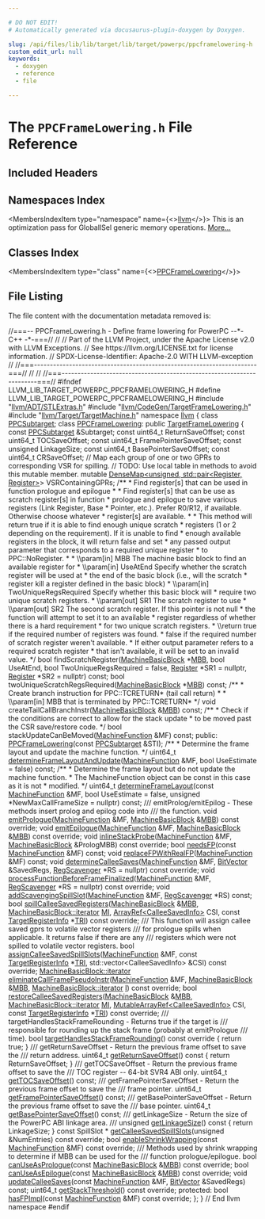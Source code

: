 ```yaml
---

# DO NOT EDIT!
# Automatically generated via docusaurus-plugin-doxygen by Doxygen.

slug: /api/files/lib/lib/target/lib/target/powerpc/ppcframelowering-h
custom_edit_url: null
keywords:
  - doxygen
  - reference
  - file

---
```





# The `PPCFrameLowering.h` File Reference

<DoxygenPage pluginConfig={pluginConfig}>



## Included Headers

<IncludesList>
<IncludesListItem
  filePath="llvm/ADT/STLExtras.h"
  permalink="/docs/api/files/include/include/llvm/include/llvm/adt/stlextras-h"
  isLocal="true" />
<IncludesListItem
  filePath="llvm/CodeGen/TargetFrameLowering.h"
  permalink="/docs/api/files/include/include/llvm/include/llvm/codegen/targetframelowering-h"
  isLocal="true" />
<IncludesListItem
  filePath="llvm/Target/TargetMachine.h"
  permalink="/docs/api/files/include/include/llvm/include/llvm/target/targetmachine-h"
  isLocal="true" />
</IncludesList>

## Namespaces Index

<MembersIndex>

<MembersIndexItem
  type="namespace"
  name={<><a href="/docs/api/namespaces/llvm">llvm</a></>}>
This is an optimization pass for GlobalISel generic memory operations. <a href="/docs/api/namespaces/llvm/#details">More...</a>
</MembersIndexItem>

</MembersIndex>

## Classes Index

<MembersIndex>

<MembersIndexItem
  type="class"
  name={<><a href="/docs/api/classes/llvm/ppcframelowering">PPCFrameLowering</a></>}>
</MembersIndexItem>

</MembersIndex>


## File Listing

The file content with the documentation metadata removed is:

<ProgramListing>

<Link id="l00001" /><CodeLine lineNumber="1"><Highlight kind="comment">//===-- PPCFrameLowering.h - Define frame lowering for PowerPC --&#42;- C++ -&#42;-===//</Highlight><Highlight kind="normal"></Highlight></CodeLine>
<Link id="l00002" /><CodeLine lineNumber="2"><Highlight kind="normal"></Highlight><Highlight kind="comment">//</Highlight><Highlight kind="normal"></Highlight></CodeLine>
<Link id="l00003" /><CodeLine lineNumber="3"><Highlight kind="normal"></Highlight><Highlight kind="comment">// Part of the LLVM Project, under the Apache License v2.0 with LLVM Exceptions.</Highlight><Highlight kind="normal"></Highlight></CodeLine>
<Link id="l00004" /><CodeLine lineNumber="4"><Highlight kind="normal"></Highlight><Highlight kind="comment">// See https://llvm.org/LICENSE.txt for license information.</Highlight><Highlight kind="normal"></Highlight></CodeLine>
<Link id="l00005" /><CodeLine lineNumber="5"><Highlight kind="normal"></Highlight><Highlight kind="comment">// SPDX-License-Identifier: Apache-2.0 WITH LLVM-exception</Highlight><Highlight kind="normal"></Highlight></CodeLine>
<Link id="l00006" /><CodeLine lineNumber="6"><Highlight kind="normal"></Highlight><Highlight kind="comment">//</Highlight><Highlight kind="normal"></Highlight></CodeLine>
<Link id="l00007" /><CodeLine lineNumber="7"><Highlight kind="normal"></Highlight><Highlight kind="comment">//===----------------------------------------------------------------------===//</Highlight><Highlight kind="normal"></Highlight></CodeLine>
<Link id="l00008" /><CodeLine lineNumber="8"><Highlight kind="normal"></Highlight><Highlight kind="comment">//</Highlight><Highlight kind="normal"></Highlight></CodeLine>
<Link id="l00009" /><CodeLine lineNumber="9"><Highlight kind="normal"></Highlight><Highlight kind="comment">//</Highlight><Highlight kind="normal"></Highlight></CodeLine>
<Link id="l00010" /><CodeLine lineNumber="10"><Highlight kind="normal"></Highlight><Highlight kind="comment">//===----------------------------------------------------------------------===//</Highlight><Highlight kind="normal"></Highlight></CodeLine>
<Link id="l00011" /><CodeLine lineNumber="11"><Highlight kind="normal"></Highlight></CodeLine>
<Link id="l00012" /><CodeLine lineNumber="12"><Highlight kind="normal"></Highlight><Highlight kind="preprocessor">#ifndef LLVM&#95;LIB&#95;TARGET&#95;POWERPC&#95;PPCFRAMELOWERING&#95;H</Highlight><Highlight kind="normal"></Highlight></CodeLine>
<Link id="l00013" /><CodeLine lineNumber="13"><Highlight kind="normal"></Highlight><Highlight kind="preprocessor">#define LLVM&#95;LIB&#95;TARGET&#95;POWERPC&#95;PPCFRAMELOWERING&#95;H</Highlight><Highlight kind="normal"></Highlight></CodeLine>
<Link id="l00014" /><CodeLine lineNumber="14"><Highlight kind="normal"></Highlight></CodeLine>
<Link id="l00015" /><CodeLine lineNumber="15"><Highlight kind="normal"></Highlight><Highlight kind="preprocessor">#include &quot;<a href="/docs/api/files/include/include/llvm/include/llvm/adt/stlextras-h">llvm/ADT/STLExtras.h</a>&quot;</Highlight><Highlight kind="normal"></Highlight></CodeLine>
<Link id="l00016" /><CodeLine lineNumber="16"><Highlight kind="normal"></Highlight><Highlight kind="preprocessor">#include &quot;<a href="/docs/api/files/include/include/llvm/include/llvm/codegen/targetframelowering-h">llvm/CodeGen/TargetFrameLowering.h</a>&quot;</Highlight><Highlight kind="normal"></Highlight></CodeLine>
<Link id="l00017" /><CodeLine lineNumber="17"><Highlight kind="normal"></Highlight><Highlight kind="preprocessor">#include &quot;<a href="/docs/api/files/include/include/llvm/include/llvm/target/targetmachine-h">llvm/Target/TargetMachine.h</a>&quot;</Highlight><Highlight kind="normal"></Highlight></CodeLine>
<Link id="l00018" /><CodeLine lineNumber="18"><Highlight kind="normal"></Highlight></CodeLine>
<Link id="l00019" /><CodeLine lineNumber="19"><Highlight kind="normal"></Highlight><Highlight kind="keyword">namespace </Highlight><Highlight kind="normal"><a href="/docs/api/namespaces/llvm">llvm</a> &#123;</Highlight></CodeLine>
<Link id="l00020" /><CodeLine lineNumber="20"><Highlight kind="normal"></Highlight><Highlight kind="keyword">class </Highlight><Highlight kind="normal"><a href="/docs/api/classes/llvm/ppcsubtarget">PPCSubtarget</a>;</Highlight></CodeLine>
<Link id="l00021" /><CodeLine lineNumber="21"><Highlight kind="normal"></Highlight></CodeLine>
<Link id="l00022" /><CodeLine lineNumber="22" lineLink="/docs/api/classes/llvm/ppcframelowering"><Highlight kind="normal"></Highlight><Highlight kind="keyword">class </Highlight><Highlight kind="normal"><a href="/docs/api/classes/llvm/ppcframelowering/#acc927cacd0c354e0916debf44258dd5e">PPCFrameLowering</a>: </Highlight><Highlight kind="keyword">public</Highlight><Highlight kind="normal"> <a href="/docs/api/classes/llvm/targetframelowering/#a6a6d31b2f1e5754f5824c5dec555eeac">TargetFrameLowering</a> &#123;</Highlight></CodeLine>
<Link id="l00023" /><CodeLine lineNumber="23"><Highlight kind="normal">  </Highlight><Highlight kind="keyword">const</Highlight><Highlight kind="normal"> <a href="/docs/api/classes/llvm/ppcsubtarget">PPCSubtarget</a> &amp;Subtarget;</Highlight></CodeLine>
<Link id="l00024" /><CodeLine lineNumber="24"><Highlight kind="normal">  </Highlight><Highlight kind="keyword">const</Highlight><Highlight kind="normal"> uint64&#95;t ReturnSaveOffset;</Highlight></CodeLine>
<Link id="l00025" /><CodeLine lineNumber="25"><Highlight kind="normal">  </Highlight><Highlight kind="keyword">const</Highlight><Highlight kind="normal"> uint64&#95;t TOCSaveOffset;</Highlight></CodeLine>
<Link id="l00026" /><CodeLine lineNumber="26"><Highlight kind="normal">  </Highlight><Highlight kind="keyword">const</Highlight><Highlight kind="normal"> uint64&#95;t FramePointerSaveOffset;</Highlight></CodeLine>
<Link id="l00027" /><CodeLine lineNumber="27"><Highlight kind="normal">  </Highlight><Highlight kind="keyword">const</Highlight><Highlight kind="normal"> </Highlight><Highlight kind="keywordtype">unsigned</Highlight><Highlight kind="normal"> LinkageSize;</Highlight></CodeLine>
<Link id="l00028" /><CodeLine lineNumber="28"><Highlight kind="normal">  </Highlight><Highlight kind="keyword">const</Highlight><Highlight kind="normal"> uint64&#95;t BasePointerSaveOffset;</Highlight></CodeLine>
<Link id="l00029" /><CodeLine lineNumber="29"><Highlight kind="normal">  </Highlight><Highlight kind="keyword">const</Highlight><Highlight kind="normal"> uint64&#95;t CRSaveOffset;</Highlight></CodeLine>
<Link id="l00030" /><CodeLine lineNumber="30"><Highlight kind="normal"></Highlight></CodeLine>
<Link id="l00031" /><CodeLine lineNumber="31"><Highlight kind="normal">  </Highlight><Highlight kind="comment">// Map each group of one or two GPRs to corresponding VSR for spilling.</Highlight><Highlight kind="normal"></Highlight></CodeLine>
<Link id="l00032" /><CodeLine lineNumber="32"><Highlight kind="normal">  </Highlight><Highlight kind="comment">// TODO: Use local table in methods to avoid this mutable member.</Highlight><Highlight kind="normal"></Highlight></CodeLine>
<Link id="l00033" /><CodeLine lineNumber="33"><Highlight kind="normal">  </Highlight><Highlight kind="keyword">mutable</Highlight><Highlight kind="normal"> <a href="/docs/api/classes/llvm/densemap">DenseMap&lt;unsigned, std::pair&lt;Register, Register&gt;</a>&gt; VSRContainingGPRs;</Highlight></CodeLine>
<Link id="l00034" /><CodeLine lineNumber="34"><Highlight kind="normal"></Highlight><Highlight kind="comment"></Highlight></CodeLine>
<Link id="l00035" /><CodeLine lineNumber="35"><Highlight kind="comment">  /&#42;&#42;</Highlight></CodeLine>
<Link id="l00036" /><CodeLine lineNumber="36"><Highlight kind="comment">   &#42; Find register&#91;s&#93; that can be used in function prologue and epilogue</Highlight></CodeLine>
<Link id="l00037" /><CodeLine lineNumber="37"><Highlight kind="comment">   &#42;</Highlight></CodeLine>
<Link id="l00038" /><CodeLine lineNumber="38"><Highlight kind="comment">   &#42; Find register&#91;s&#93; that can be use as scratch register&#91;s&#93; in function</Highlight></CodeLine>
<Link id="l00039" /><CodeLine lineNumber="39"><Highlight kind="comment">   &#42; prologue and epilogue to save various registers (Link Register, Base</Highlight></CodeLine>
<Link id="l00040" /><CodeLine lineNumber="40"><Highlight kind="comment">   &#42; Pointer, etc.). Prefer R0/R12, if available. Otherwise choose whatever</Highlight></CodeLine>
<Link id="l00041" /><CodeLine lineNumber="41"><Highlight kind="comment">   &#42; register&#91;s&#93; are available.</Highlight></CodeLine>
<Link id="l00042" /><CodeLine lineNumber="42"><Highlight kind="comment">   &#42;</Highlight></CodeLine>
<Link id="l00043" /><CodeLine lineNumber="43"><Highlight kind="comment">   &#42; This method will return true if it is able to find enough unique scratch</Highlight></CodeLine>
<Link id="l00044" /><CodeLine lineNumber="44"><Highlight kind="comment">   &#42; registers (1 or 2 depending on the requirement). If it is unable to find</Highlight></CodeLine>
<Link id="l00045" /><CodeLine lineNumber="45"><Highlight kind="comment">   &#42; enough available registers in the block, it will return false and set</Highlight></CodeLine>
<Link id="l00046" /><CodeLine lineNumber="46"><Highlight kind="comment">   &#42; any passed output parameter that corresponds to a required unique register</Highlight></CodeLine>
<Link id="l00047" /><CodeLine lineNumber="47"><Highlight kind="comment">   &#42; to PPC::NoRegister.</Highlight></CodeLine>
<Link id="l00048" /><CodeLine lineNumber="48"><Highlight kind="comment">   &#42;</Highlight></CodeLine>
<Link id="l00049" /><CodeLine lineNumber="49"><Highlight kind="comment">   &#42; \\param&#91;in&#93; MBB The machine basic block to find an available register for</Highlight></CodeLine>
<Link id="l00050" /><CodeLine lineNumber="50"><Highlight kind="comment">   &#42; \\param&#91;in&#93; UseAtEnd Specify whether the scratch register will be used at</Highlight></CodeLine>
<Link id="l00051" /><CodeLine lineNumber="51"><Highlight kind="comment">   &#42;                     the end of the basic block (i.e., will the scratch</Highlight></CodeLine>
<Link id="l00052" /><CodeLine lineNumber="52"><Highlight kind="comment">   &#42;                     register kill a register defined in the basic block)</Highlight></CodeLine>
<Link id="l00053" /><CodeLine lineNumber="53"><Highlight kind="comment">   &#42; \\param&#91;in&#93; TwoUniqueRegsRequired Specify whether this basic block will</Highlight></CodeLine>
<Link id="l00054" /><CodeLine lineNumber="54"><Highlight kind="comment">   &#42;                                  require two unique scratch registers.</Highlight></CodeLine>
<Link id="l00055" /><CodeLine lineNumber="55"><Highlight kind="comment">   &#42; \\param&#91;out&#93; SR1 The scratch register to use</Highlight></CodeLine>
<Link id="l00056" /><CodeLine lineNumber="56"><Highlight kind="comment">   &#42; \\param&#91;out&#93; SR2 The second scratch register. If this pointer is not null</Highlight></CodeLine>
<Link id="l00057" /><CodeLine lineNumber="57"><Highlight kind="comment">   &#42;                 the function will attempt to set it to an available</Highlight></CodeLine>
<Link id="l00058" /><CodeLine lineNumber="58"><Highlight kind="comment">   &#42;                 register regardless of whether there is a hard requirement</Highlight></CodeLine>
<Link id="l00059" /><CodeLine lineNumber="59"><Highlight kind="comment">   &#42;                 for two unique scratch registers.</Highlight></CodeLine>
<Link id="l00060" /><CodeLine lineNumber="60"><Highlight kind="comment">   &#42; \\return true if the required number of registers was found.</Highlight></CodeLine>
<Link id="l00061" /><CodeLine lineNumber="61"><Highlight kind="comment">   &#42;         false if the required number of scratch register weren&#39;t available.</Highlight></CodeLine>
<Link id="l00062" /><CodeLine lineNumber="62"><Highlight kind="comment">   &#42;         If either output parameter refers to a required scratch register</Highlight></CodeLine>
<Link id="l00063" /><CodeLine lineNumber="63"><Highlight kind="comment">   &#42;         that isn&#39;t available, it will be set to an invalid value.</Highlight></CodeLine>
<Link id="l00064" /><CodeLine lineNumber="64"><Highlight kind="comment">   &#42;/</Highlight><Highlight kind="normal"></Highlight></CodeLine>
<Link id="l00065" /><CodeLine lineNumber="65"><Highlight kind="normal">  </Highlight><Highlight kind="keywordtype">bool</Highlight><Highlight kind="normal"> findScratchRegister(<a href="/docs/api/classes/llvm/machinebasicblock">MachineBasicBlock</a> &#42;<a href="/docs/api/files/lib/lib/target/lib/target/arm/armslshardening-cpp/#a5958512eae2979bd2eb383977996a600">MBB</a>,</Highlight></CodeLine>
<Link id="l00066" /><CodeLine lineNumber="66"><Highlight kind="normal">                           </Highlight><Highlight kind="keywordtype">bool</Highlight><Highlight kind="normal"> UseAtEnd,</Highlight></CodeLine>
<Link id="l00067" /><CodeLine lineNumber="67"><Highlight kind="normal">                           </Highlight><Highlight kind="keywordtype">bool</Highlight><Highlight kind="normal"> TwoUniqueRegsRequired = </Highlight><Highlight kind="keyword">false</Highlight><Highlight kind="normal">,</Highlight></CodeLine>
<Link id="l00068" /><CodeLine lineNumber="68"><Highlight kind="normal">                           <a href="/docs/api/classes/llvm/register">Register</a> &#42;SR1 = </Highlight><Highlight kind="keyword">nullptr</Highlight><Highlight kind="normal">,</Highlight></CodeLine>
<Link id="l00069" /><CodeLine lineNumber="69"><Highlight kind="normal">                           <a href="/docs/api/classes/llvm/register">Register</a> &#42;SR2 = </Highlight><Highlight kind="keyword">nullptr</Highlight><Highlight kind="normal">) </Highlight><Highlight kind="keyword">const</Highlight><Highlight kind="normal">;</Highlight></CodeLine>
<Link id="l00070" /><CodeLine lineNumber="70"><Highlight kind="normal">  </Highlight><Highlight kind="keywordtype">bool</Highlight><Highlight kind="normal"> twoUniqueScratchRegsRequired(<a href="/docs/api/classes/llvm/machinebasicblock">MachineBasicBlock</a> &#42;<a href="/docs/api/files/lib/lib/target/lib/target/arm/armslshardening-cpp/#a5958512eae2979bd2eb383977996a600">MBB</a>) </Highlight><Highlight kind="keyword">const</Highlight><Highlight kind="normal">;</Highlight></CodeLine>
<Link id="l00071" /><CodeLine lineNumber="71"><Highlight kind="normal"></Highlight><Highlight kind="comment"></Highlight></CodeLine>
<Link id="l00072" /><CodeLine lineNumber="72"><Highlight kind="comment">  /&#42;&#42;</Highlight></CodeLine>
<Link id="l00073" /><CodeLine lineNumber="73"><Highlight kind="comment">   &#42; Create branch instruction for PPC::TCRETURN&#42; (tail call return)</Highlight></CodeLine>
<Link id="l00074" /><CodeLine lineNumber="74"><Highlight kind="comment">   &#42;</Highlight></CodeLine>
<Link id="l00075" /><CodeLine lineNumber="75"><Highlight kind="comment">   &#42; \\param&#91;in&#93; MBB that is terminated by PPC::TCRETURN&#42;</Highlight></CodeLine>
<Link id="l00076" /><CodeLine lineNumber="76"><Highlight kind="comment">   &#42;/</Highlight><Highlight kind="normal"></Highlight></CodeLine>
<Link id="l00077" /><CodeLine lineNumber="77"><Highlight kind="normal">  </Highlight><Highlight kind="keywordtype">void</Highlight><Highlight kind="normal"> createTailCallBranchInstr(<a href="/docs/api/classes/llvm/machinebasicblock">MachineBasicBlock</a> &amp;<a href="/docs/api/files/lib/lib/target/lib/target/arm/armslshardening-cpp/#a5958512eae2979bd2eb383977996a600">MBB</a>) </Highlight><Highlight kind="keyword">const</Highlight><Highlight kind="normal">;</Highlight></CodeLine>
<Link id="l00078" /><CodeLine lineNumber="78"><Highlight kind="normal"></Highlight><Highlight kind="comment"></Highlight></CodeLine>
<Link id="l00079" /><CodeLine lineNumber="79"><Highlight kind="comment">  /&#42;&#42;</Highlight></CodeLine>
<Link id="l00080" /><CodeLine lineNumber="80"><Highlight kind="comment">    &#42; Check if the conditions are correct to allow for the stack update</Highlight></CodeLine>
<Link id="l00081" /><CodeLine lineNumber="81"><Highlight kind="comment">    &#42; to be moved past the CSR save/restore code.</Highlight></CodeLine>
<Link id="l00082" /><CodeLine lineNumber="82"><Highlight kind="comment">    &#42;/</Highlight><Highlight kind="normal"></Highlight></CodeLine>
<Link id="l00083" /><CodeLine lineNumber="83"><Highlight kind="normal">  </Highlight><Highlight kind="keywordtype">bool</Highlight><Highlight kind="normal"> stackUpdateCanBeMoved(<a href="/docs/api/classes/llvm/machinefunction">MachineFunction</a> &amp;MF) </Highlight><Highlight kind="keyword">const</Highlight><Highlight kind="normal">;</Highlight></CodeLine>
<Link id="l00084" /><CodeLine lineNumber="84"><Highlight kind="normal"></Highlight></CodeLine>
<Link id="l00085" /><CodeLine lineNumber="85"><Highlight kind="normal"></Highlight><Highlight kind="keyword">public</Highlight><Highlight kind="normal">:</Highlight></CodeLine>
<Link id="l00086" /><CodeLine lineNumber="86"><Highlight kind="normal">  <a href="/docs/api/classes/llvm/ppcframelowering/#acc927cacd0c354e0916debf44258dd5e">PPCFrameLowering</a>(</Highlight><Highlight kind="keyword">const</Highlight><Highlight kind="normal"> <a href="/docs/api/classes/llvm/ppcsubtarget">PPCSubtarget</a> &amp;STI);</Highlight></CodeLine>
<Link id="l00087" /><CodeLine lineNumber="87"><Highlight kind="normal"></Highlight><Highlight kind="comment"></Highlight></CodeLine>
<Link id="l00088" /><CodeLine lineNumber="88"><Highlight kind="comment">  /&#42;&#42;</Highlight></CodeLine>
<Link id="l00089" /><CodeLine lineNumber="89"><Highlight kind="comment">   &#42; Determine the frame layout and update the machine function.</Highlight></CodeLine>
<Link id="l00090" /><CodeLine lineNumber="90"><Highlight kind="comment">   &#42;/</Highlight><Highlight kind="normal"></Highlight></CodeLine>
<Link id="l00091" /><CodeLine lineNumber="91"><Highlight kind="normal">  uint64&#95;t <a href="/docs/api/classes/llvm/ppcframelowering/#ad5bca3a5e9c1e69593d1f15b4cb1c44c">determineFrameLayoutAndUpdate</a>(<a href="/docs/api/classes/llvm/machinefunction">MachineFunction</a> &amp;MF,</Highlight></CodeLine>
<Link id="l00092" /><CodeLine lineNumber="92"><Highlight kind="normal">                                         </Highlight><Highlight kind="keywordtype">bool</Highlight><Highlight kind="normal"> UseEstimate = </Highlight><Highlight kind="keyword">false</Highlight><Highlight kind="normal">) </Highlight><Highlight kind="keyword">const</Highlight><Highlight kind="normal">;</Highlight></CodeLine>
<Link id="l00093" /><CodeLine lineNumber="93"><Highlight kind="normal"></Highlight><Highlight kind="comment"></Highlight></CodeLine>
<Link id="l00094" /><CodeLine lineNumber="94"><Highlight kind="comment">  /&#42;&#42;</Highlight></CodeLine>
<Link id="l00095" /><CodeLine lineNumber="95"><Highlight kind="comment">   &#42; Determine the frame layout but do not update the machine function.</Highlight></CodeLine>
<Link id="l00096" /><CodeLine lineNumber="96"><Highlight kind="comment">   &#42; The MachineFunction object can be const in this case as it is not</Highlight></CodeLine>
<Link id="l00097" /><CodeLine lineNumber="97"><Highlight kind="comment">   &#42; modified.</Highlight></CodeLine>
<Link id="l00098" /><CodeLine lineNumber="98"><Highlight kind="comment">   &#42;/</Highlight><Highlight kind="normal"></Highlight></CodeLine>
<Link id="l00099" /><CodeLine lineNumber="99"><Highlight kind="normal">  uint64&#95;t <a href="/docs/api/classes/llvm/ppcframelowering/#ac2efa5f4dacdde70f912da43c1f8ffcf">determineFrameLayout</a>(</Highlight><Highlight kind="keyword">const</Highlight><Highlight kind="normal"> <a href="/docs/api/classes/llvm/machinefunction">MachineFunction</a> &amp;MF,</Highlight></CodeLine>
<Link id="l00100" /><CodeLine lineNumber="100"><Highlight kind="normal">                                </Highlight><Highlight kind="keywordtype">bool</Highlight><Highlight kind="normal"> UseEstimate = </Highlight><Highlight kind="keyword">false</Highlight><Highlight kind="normal">,</Highlight></CodeLine>
<Link id="l00101" /><CodeLine lineNumber="101"><Highlight kind="normal">                                </Highlight><Highlight kind="keywordtype">unsigned</Highlight><Highlight kind="normal"> &#42;NewMaxCallFrameSize = </Highlight><Highlight kind="keyword">nullptr</Highlight><Highlight kind="normal">) </Highlight><Highlight kind="keyword">const</Highlight><Highlight kind="normal">;</Highlight></CodeLine>
<Link id="l00102" /><CodeLine lineNumber="102"><Highlight kind="normal"></Highlight><Highlight kind="comment"></Highlight></CodeLine>
<Link id="l00103" /><CodeLine lineNumber="103"><Highlight kind="comment">  /// emitProlog/emitEpilog - These methods insert prolog and epilog code into</Highlight></CodeLine>
<Link id="l00104" /><CodeLine lineNumber="104"><Highlight kind="comment">  /// the function.</Highlight><Highlight kind="normal"></Highlight></CodeLine>
<Link id="l00105" /><CodeLine lineNumber="105"><Highlight kind="normal">  </Highlight><Highlight kind="keywordtype">void</Highlight><Highlight kind="normal"> <a href="/docs/api/classes/llvm/ppcframelowering/#aa670bf850cd6767f78408604873036f7">emitPrologue</a>(<a href="/docs/api/classes/llvm/machinefunction">MachineFunction</a> &amp;MF, <a href="/docs/api/classes/llvm/machinebasicblock">MachineBasicBlock</a> &amp;<a href="/docs/api/files/lib/lib/target/lib/target/arm/armslshardening-cpp/#a5958512eae2979bd2eb383977996a600">MBB</a>) </Highlight><Highlight kind="keyword">const override</Highlight><Highlight kind="normal">;</Highlight></CodeLine>
<Link id="l00106" /><CodeLine lineNumber="106"><Highlight kind="normal">  </Highlight><Highlight kind="keywordtype">void</Highlight><Highlight kind="normal"> <a href="/docs/api/classes/llvm/ppcframelowering/#a14e6ca2286bfbfa6952e74370a9c563b">emitEpilogue</a>(<a href="/docs/api/classes/llvm/machinefunction">MachineFunction</a> &amp;MF, <a href="/docs/api/classes/llvm/machinebasicblock">MachineBasicBlock</a> &amp;<a href="/docs/api/files/lib/lib/target/lib/target/arm/armslshardening-cpp/#a5958512eae2979bd2eb383977996a600">MBB</a>) </Highlight><Highlight kind="keyword">const override</Highlight><Highlight kind="normal">;</Highlight></CodeLine>
<Link id="l00107" /><CodeLine lineNumber="107"><Highlight kind="normal">  </Highlight><Highlight kind="keywordtype">void</Highlight><Highlight kind="normal"> <a href="/docs/api/classes/llvm/ppcframelowering/#af0a5a3bd252aaac7b161ad8c01cf0951">inlineStackProbe</a>(<a href="/docs/api/classes/llvm/machinefunction">MachineFunction</a> &amp;MF,</Highlight></CodeLine>
<Link id="l00108" /><CodeLine lineNumber="108"><Highlight kind="normal">                        <a href="/docs/api/classes/llvm/machinebasicblock">MachineBasicBlock</a> &amp;PrologMBB) </Highlight><Highlight kind="keyword">const override</Highlight><Highlight kind="normal">;</Highlight></CodeLine>
<Link id="l00109" /><CodeLine lineNumber="109"><Highlight kind="normal"></Highlight></CodeLine>
<Link id="l00110" /><CodeLine lineNumber="110"><Highlight kind="normal">  </Highlight><Highlight kind="keywordtype">bool</Highlight><Highlight kind="normal"> <a href="/docs/api/classes/llvm/ppcframelowering/#a11b74a0fb5ceb4340d1d7a6f809e0a28">needsFP</a>(</Highlight><Highlight kind="keyword">const</Highlight><Highlight kind="normal"> <a href="/docs/api/classes/llvm/machinefunction">MachineFunction</a> &amp;MF) </Highlight><Highlight kind="keyword">const</Highlight><Highlight kind="normal">;</Highlight></CodeLine>
<Link id="l00111" /><CodeLine lineNumber="111"><Highlight kind="normal">  </Highlight><Highlight kind="keywordtype">void</Highlight><Highlight kind="normal"> <a href="/docs/api/classes/llvm/ppcframelowering/#abcb33f3f153c050bf1a63bcd8223e836">replaceFPWithRealFP</a>(<a href="/docs/api/classes/llvm/machinefunction">MachineFunction</a> &amp;MF) </Highlight><Highlight kind="keyword">const</Highlight><Highlight kind="normal">;</Highlight></CodeLine>
<Link id="l00112" /><CodeLine lineNumber="112"><Highlight kind="normal"></Highlight></CodeLine>
<Link id="l00113" /><CodeLine lineNumber="113"><Highlight kind="normal">  </Highlight><Highlight kind="keywordtype">void</Highlight><Highlight kind="normal"> <a href="/docs/api/classes/llvm/ppcframelowering/#a88484d585ecc86920ebee6396946eae2">determineCalleeSaves</a>(<a href="/docs/api/classes/llvm/machinefunction">MachineFunction</a> &amp;MF, <a href="/docs/api/classes/llvm/bitvector">BitVector</a> &amp;SavedRegs,</Highlight></CodeLine>
<Link id="l00114" /><CodeLine lineNumber="114"><Highlight kind="normal">                            <a href="/docs/api/classes/llvm/regscavenger">RegScavenger</a> &#42;RS = </Highlight><Highlight kind="keyword">nullptr</Highlight><Highlight kind="normal">) </Highlight><Highlight kind="keyword">const override</Highlight><Highlight kind="normal">;</Highlight></CodeLine>
<Link id="l00115" /><CodeLine lineNumber="115"><Highlight kind="normal">  </Highlight><Highlight kind="keywordtype">void</Highlight><Highlight kind="normal"> <a href="/docs/api/classes/llvm/ppcframelowering/#a3f176ff8abd35fbe2f043c22d088302e">processFunctionBeforeFrameFinalized</a>(<a href="/docs/api/classes/llvm/machinefunction">MachineFunction</a> &amp;MF,</Highlight></CodeLine>
<Link id="l00116" /><CodeLine lineNumber="116"><Highlight kind="normal">                                     <a href="/docs/api/classes/llvm/regscavenger">RegScavenger</a> &#42;RS = </Highlight><Highlight kind="keyword">nullptr</Highlight><Highlight kind="normal">) </Highlight><Highlight kind="keyword">const override</Highlight><Highlight kind="normal">;</Highlight></CodeLine>
<Link id="l00117" /><CodeLine lineNumber="117"><Highlight kind="normal">  </Highlight><Highlight kind="keywordtype">void</Highlight><Highlight kind="normal"> <a href="/docs/api/classes/llvm/ppcframelowering/#ac65455efc149d81b4d1418acae7596b3">addScavengingSpillSlot</a>(<a href="/docs/api/classes/llvm/machinefunction">MachineFunction</a> &amp;MF, <a href="/docs/api/classes/llvm/regscavenger">RegScavenger</a> &#42;RS) </Highlight><Highlight kind="keyword">const</Highlight><Highlight kind="normal">;</Highlight></CodeLine>
<Link id="l00118" /><CodeLine lineNumber="118"><Highlight kind="normal"></Highlight></CodeLine>
<Link id="l00119" /><CodeLine lineNumber="119"><Highlight kind="normal">  </Highlight><Highlight kind="keywordtype">bool</Highlight><Highlight kind="normal"> <a href="/docs/api/classes/llvm/ppcframelowering/#a42ba26b731da85ec85d9f4ebb7d27e02">spillCalleeSavedRegisters</a>(<a href="/docs/api/classes/llvm/machinebasicblock">MachineBasicBlock</a> &amp;<a href="/docs/api/files/lib/lib/target/lib/target/arm/armslshardening-cpp/#a5958512eae2979bd2eb383977996a600">MBB</a>,</Highlight></CodeLine>
<Link id="l00120" /><CodeLine lineNumber="120"><Highlight kind="normal">                                 <a href="/docs/api/classes/llvm/machinebasicblock/#ae34c996b58df9b9ce6695a0c8b70c533">MachineBasicBlock::iterator</a> <a href="/docs/api/files/lib/lib/codegen/lib/codegen/globalisel/irtranslator-cpp/#abe44dfdea65b4f7e11e0a608ab708b76">MI</a>,</Highlight></CodeLine>
<Link id="l00121" /><CodeLine lineNumber="121"><Highlight kind="normal">                                 <a href="/docs/api/classes/llvm/arrayref">ArrayRef&lt;CalleeSavedInfo&gt;</a> CSI,</Highlight></CodeLine>
<Link id="l00122" /><CodeLine lineNumber="122"><Highlight kind="normal">                                 </Highlight><Highlight kind="keyword">const</Highlight><Highlight kind="normal"> <a href="/docs/api/classes/llvm/targetregisterinfo">TargetRegisterInfo</a> &#42;<a href="/docs/api/files/lib/lib/codegen/machinesink-cpp/#a0f36ed1bc17fc1aa97fe291c439a0698">TRI</a>) </Highlight><Highlight kind="keyword">const override</Highlight><Highlight kind="normal">;</Highlight><Highlight kind="comment"></Highlight></CodeLine>
<Link id="l00123" /><CodeLine lineNumber="123"><Highlight kind="comment">  /// This function will assign callee saved gprs to volatile vector registers</Highlight></CodeLine>
<Link id="l00124" /><CodeLine lineNumber="124"><Highlight kind="comment">  /// for prologue spills when applicable. It returns false if there are any</Highlight></CodeLine>
<Link id="l00125" /><CodeLine lineNumber="125"><Highlight kind="comment">  /// registers which were not spilled to volatile vector registers.</Highlight><Highlight kind="normal"></Highlight></CodeLine>
<Link id="l00126" /><CodeLine lineNumber="126"><Highlight kind="normal">  </Highlight><Highlight kind="keywordtype">bool</Highlight><Highlight kind="normal"></Highlight></CodeLine>
<Link id="l00127" /><CodeLine lineNumber="127"><Highlight kind="normal">  <a href="/docs/api/classes/llvm/ppcframelowering/#ace3b0eb52be3988997a7f6e4a5b59aab">assignCalleeSavedSpillSlots</a>(<a href="/docs/api/classes/llvm/machinefunction">MachineFunction</a> &amp;MF,</Highlight></CodeLine>
<Link id="l00128" /><CodeLine lineNumber="128"><Highlight kind="normal">                              </Highlight><Highlight kind="keyword">const</Highlight><Highlight kind="normal"> <a href="/docs/api/classes/llvm/targetregisterinfo">TargetRegisterInfo</a> &#42;<a href="/docs/api/files/lib/lib/codegen/machinesink-cpp/#a0f36ed1bc17fc1aa97fe291c439a0698">TRI</a>,</Highlight></CodeLine>
<Link id="l00129" /><CodeLine lineNumber="129"><Highlight kind="normal">                              std::vector&lt;CalleeSavedInfo&gt; &amp;CSI) </Highlight><Highlight kind="keyword">const override</Highlight><Highlight kind="normal">;</Highlight></CodeLine>
<Link id="l00130" /><CodeLine lineNumber="130"><Highlight kind="normal"></Highlight></CodeLine>
<Link id="l00131" /><CodeLine lineNumber="131"><Highlight kind="normal">  <a href="/docs/api/classes/llvm/machinebasicblock/#ae34c996b58df9b9ce6695a0c8b70c533">MachineBasicBlock::iterator</a></Highlight></CodeLine>
<Link id="l00132" /><CodeLine lineNumber="132"><Highlight kind="normal">  <a href="/docs/api/classes/llvm/ppcframelowering/#a63c498f1fcb62301a44ad58e2dc8e7fc">eliminateCallFramePseudoInstr</a>(<a href="/docs/api/classes/llvm/machinefunction">MachineFunction</a> &amp;MF, <a href="/docs/api/classes/llvm/machinebasicblock">MachineBasicBlock</a> &amp;<a href="/docs/api/files/lib/lib/target/lib/target/arm/armslshardening-cpp/#a5958512eae2979bd2eb383977996a600">MBB</a>,</Highlight></CodeLine>
<Link id="l00133" /><CodeLine lineNumber="133"><Highlight kind="normal">                                <a href="/docs/api/classes/llvm/machinebasicblock/#ae34c996b58df9b9ce6695a0c8b70c533">MachineBasicBlock::iterator</a> <a href="/docs/api/files/lib/lib/support/md5-cpp/#ac0eafdc9ee161b71e7af98af736952fd">I</a>) </Highlight><Highlight kind="keyword">const override</Highlight><Highlight kind="normal">;</Highlight></CodeLine>
<Link id="l00134" /><CodeLine lineNumber="134"><Highlight kind="normal"></Highlight></CodeLine>
<Link id="l00135" /><CodeLine lineNumber="135"><Highlight kind="normal">  </Highlight><Highlight kind="keywordtype">bool</Highlight><Highlight kind="normal"></Highlight></CodeLine>
<Link id="l00136" /><CodeLine lineNumber="136"><Highlight kind="normal">  <a href="/docs/api/classes/llvm/ppcframelowering/#aae5bad356a0c0583ebad92fbe899230c">restoreCalleeSavedRegisters</a>(<a href="/docs/api/classes/llvm/machinebasicblock">MachineBasicBlock</a> &amp;<a href="/docs/api/files/lib/lib/target/lib/target/arm/armslshardening-cpp/#a5958512eae2979bd2eb383977996a600">MBB</a>,</Highlight></CodeLine>
<Link id="l00137" /><CodeLine lineNumber="137"><Highlight kind="normal">                              <a href="/docs/api/classes/llvm/machinebasicblock/#ae34c996b58df9b9ce6695a0c8b70c533">MachineBasicBlock::iterator</a> <a href="/docs/api/files/lib/lib/codegen/lib/codegen/globalisel/irtranslator-cpp/#abe44dfdea65b4f7e11e0a608ab708b76">MI</a>,</Highlight></CodeLine>
<Link id="l00138" /><CodeLine lineNumber="138"><Highlight kind="normal">                              <a href="/docs/api/classes/llvm/mutablearrayref">MutableArrayRef&lt;CalleeSavedInfo&gt;</a> CSI,</Highlight></CodeLine>
<Link id="l00139" /><CodeLine lineNumber="139"><Highlight kind="normal">                              </Highlight><Highlight kind="keyword">const</Highlight><Highlight kind="normal"> <a href="/docs/api/classes/llvm/targetregisterinfo">TargetRegisterInfo</a> &#42;<a href="/docs/api/files/lib/lib/codegen/machinesink-cpp/#a0f36ed1bc17fc1aa97fe291c439a0698">TRI</a>) </Highlight><Highlight kind="keyword">const override</Highlight><Highlight kind="normal">;</Highlight></CodeLine>
<Link id="l00140" /><CodeLine lineNumber="140"><Highlight kind="normal"></Highlight><Highlight kind="comment"></Highlight></CodeLine>
<Link id="l00141" /><CodeLine lineNumber="141"><Highlight kind="comment">  /// targetHandlesStackFrameRounding - Returns true if the target is</Highlight></CodeLine>
<Link id="l00142" /><CodeLine lineNumber="142"><Highlight kind="comment">  /// responsible for rounding up the stack frame (probably at emitPrologue</Highlight></CodeLine>
<Link id="l00143" /><CodeLine lineNumber="143"><Highlight kind="comment">  /// time).</Highlight><Highlight kind="normal"></Highlight></CodeLine>
<Link id="l00144" /><CodeLine lineNumber="144" lineLink="/docs/api/classes/llvm/ppcframelowering/#a2094cef29f00243385de148a1900e599"><Highlight kind="normal">  </Highlight><Highlight kind="keywordtype">bool</Highlight><Highlight kind="normal"> <a href="/docs/api/classes/llvm/ppcframelowering/#a2094cef29f00243385de148a1900e599">targetHandlesStackFrameRounding</a>()</Highlight><Highlight kind="keyword"> const override </Highlight><Highlight kind="normal">&#123; </Highlight><Highlight kind="keywordflow">return</Highlight><Highlight kind="normal"> </Highlight><Highlight kind="keyword">true</Highlight><Highlight kind="normal">; &#125;</Highlight></CodeLine>
<Link id="l00145" /><CodeLine lineNumber="145"><Highlight kind="normal"></Highlight><Highlight kind="comment"></Highlight></CodeLine>
<Link id="l00146" /><CodeLine lineNumber="146"><Highlight kind="comment">  /// getReturnSaveOffset - Return the previous frame offset to save the</Highlight></CodeLine>
<Link id="l00147" /><CodeLine lineNumber="147"><Highlight kind="comment">  /// return address.</Highlight><Highlight kind="normal"></Highlight></CodeLine>
<Link id="l00148" /><CodeLine lineNumber="148" lineLink="/docs/api/classes/llvm/ppcframelowering/#a0ebd660e4b649282aa3b4ea870909ef1"><Highlight kind="normal">  uint64&#95;t <a href="/docs/api/classes/llvm/ppcframelowering/#a0ebd660e4b649282aa3b4ea870909ef1">getReturnSaveOffset</a>()</Highlight><Highlight kind="keyword"> const </Highlight><Highlight kind="normal">&#123; </Highlight><Highlight kind="keywordflow">return</Highlight><Highlight kind="normal"> ReturnSaveOffset; &#125;</Highlight></CodeLine>
<Link id="l00149" /><CodeLine lineNumber="149"><Highlight kind="normal"></Highlight><Highlight kind="comment"></Highlight></CodeLine>
<Link id="l00150" /><CodeLine lineNumber="150"><Highlight kind="comment">  /// getTOCSaveOffset - Return the previous frame offset to save the</Highlight></CodeLine>
<Link id="l00151" /><CodeLine lineNumber="151"><Highlight kind="comment">  /// TOC register -- 64-bit SVR4 ABI only.</Highlight><Highlight kind="normal"></Highlight></CodeLine>
<Link id="l00152" /><CodeLine lineNumber="152"><Highlight kind="normal">  uint64&#95;t <a href="/docs/api/classes/llvm/ppcframelowering/#af2c21693e6284bea34b3ebbece45efdd">getTOCSaveOffset</a>() </Highlight><Highlight kind="keyword">const</Highlight><Highlight kind="normal">;</Highlight></CodeLine>
<Link id="l00153" /><CodeLine lineNumber="153"><Highlight kind="normal"></Highlight><Highlight kind="comment"></Highlight></CodeLine>
<Link id="l00154" /><CodeLine lineNumber="154"><Highlight kind="comment">  /// getFramePointerSaveOffset - Return the previous frame offset to save the</Highlight></CodeLine>
<Link id="l00155" /><CodeLine lineNumber="155"><Highlight kind="comment">  /// frame pointer.</Highlight><Highlight kind="normal"></Highlight></CodeLine>
<Link id="l00156" /><CodeLine lineNumber="156"><Highlight kind="normal">  uint64&#95;t <a href="/docs/api/classes/llvm/ppcframelowering/#a4140e94a76010e9dc920504d1acbb5d9">getFramePointerSaveOffset</a>() </Highlight><Highlight kind="keyword">const</Highlight><Highlight kind="normal">;</Highlight></CodeLine>
<Link id="l00157" /><CodeLine lineNumber="157"><Highlight kind="normal"></Highlight><Highlight kind="comment"></Highlight></CodeLine>
<Link id="l00158" /><CodeLine lineNumber="158"><Highlight kind="comment">  /// getBasePointerSaveOffset - Return the previous frame offset to save the</Highlight></CodeLine>
<Link id="l00159" /><CodeLine lineNumber="159"><Highlight kind="comment">  /// base pointer.</Highlight><Highlight kind="normal"></Highlight></CodeLine>
<Link id="l00160" /><CodeLine lineNumber="160"><Highlight kind="normal">  uint64&#95;t <a href="/docs/api/classes/llvm/ppcframelowering/#afea9064376aa194c66fa3770d5904bf2">getBasePointerSaveOffset</a>() </Highlight><Highlight kind="keyword">const</Highlight><Highlight kind="normal">;</Highlight></CodeLine>
<Link id="l00161" /><CodeLine lineNumber="161"><Highlight kind="normal"></Highlight><Highlight kind="comment"></Highlight></CodeLine>
<Link id="l00162" /><CodeLine lineNumber="162"><Highlight kind="comment">  /// getLinkageSize - Return the size of the PowerPC ABI linkage area.</Highlight></CodeLine>
<Link id="l00163" /><CodeLine lineNumber="163"><Highlight kind="comment">  ///</Highlight><Highlight kind="normal"></Highlight></CodeLine>
<Link id="l00164" /><CodeLine lineNumber="164" lineLink="/docs/api/classes/llvm/ppcframelowering/#a50ec4d7eb2c3cc1d2d6cac266d4ea3eb"><Highlight kind="normal">  </Highlight><Highlight kind="keywordtype">unsigned</Highlight><Highlight kind="normal"> <a href="/docs/api/classes/llvm/ppcframelowering/#a50ec4d7eb2c3cc1d2d6cac266d4ea3eb">getLinkageSize</a>()</Highlight><Highlight kind="keyword"> const </Highlight><Highlight kind="normal">&#123; </Highlight><Highlight kind="keywordflow">return</Highlight><Highlight kind="normal"> LinkageSize; &#125;</Highlight></CodeLine>
<Link id="l00165" /><CodeLine lineNumber="165"><Highlight kind="normal"></Highlight></CodeLine>
<Link id="l00166" /><CodeLine lineNumber="166"><Highlight kind="normal">  </Highlight><Highlight kind="keyword">const</Highlight><Highlight kind="normal"> SpillSlot &#42;</Highlight></CodeLine>
<Link id="l00167" /><CodeLine lineNumber="167"><Highlight kind="normal">  <a href="/docs/api/classes/llvm/ppcframelowering/#a83a821743cb2c878d23ca01bb9b6c0ba">getCalleeSavedSpillSlots</a>(</Highlight><Highlight kind="keywordtype">unsigned</Highlight><Highlight kind="normal"> &amp;NumEntries) </Highlight><Highlight kind="keyword">const override</Highlight><Highlight kind="normal">;</Highlight></CodeLine>
<Link id="l00168" /><CodeLine lineNumber="168"><Highlight kind="normal"></Highlight></CodeLine>
<Link id="l00169" /><CodeLine lineNumber="169"><Highlight kind="normal">  </Highlight><Highlight kind="keywordtype">bool</Highlight><Highlight kind="normal"> <a href="/docs/api/classes/llvm/ppcframelowering/#ac0e10b8a8fa4bda2b86f716b82032b1e">enableShrinkWrapping</a>(</Highlight><Highlight kind="keyword">const</Highlight><Highlight kind="normal"> <a href="/docs/api/classes/llvm/machinefunction">MachineFunction</a> &amp;MF) </Highlight><Highlight kind="keyword">const override</Highlight><Highlight kind="normal">;</Highlight></CodeLine>
<Link id="l00170" /><CodeLine lineNumber="170"><Highlight kind="normal"></Highlight><Highlight kind="comment"></Highlight></CodeLine>
<Link id="l00171" /><CodeLine lineNumber="171"><Highlight kind="comment">  /// Methods used by shrink wrapping to determine if MBB can be used for the</Highlight></CodeLine>
<Link id="l00172" /><CodeLine lineNumber="172"><Highlight kind="comment">  /// function prologue/epilogue.</Highlight><Highlight kind="normal"></Highlight></CodeLine>
<Link id="l00173" /><CodeLine lineNumber="173"><Highlight kind="normal">  </Highlight><Highlight kind="keywordtype">bool</Highlight><Highlight kind="normal"> <a href="/docs/api/classes/llvm/ppcframelowering/#a99a7a25670315a8393e0bc768526559c">canUseAsPrologue</a>(</Highlight><Highlight kind="keyword">const</Highlight><Highlight kind="normal"> <a href="/docs/api/classes/llvm/machinebasicblock">MachineBasicBlock</a> &amp;<a href="/docs/api/files/lib/lib/target/lib/target/arm/armslshardening-cpp/#a5958512eae2979bd2eb383977996a600">MBB</a>) </Highlight><Highlight kind="keyword">const override</Highlight><Highlight kind="normal">;</Highlight></CodeLine>
<Link id="l00174" /><CodeLine lineNumber="174"><Highlight kind="normal">  </Highlight><Highlight kind="keywordtype">bool</Highlight><Highlight kind="normal"> <a href="/docs/api/classes/llvm/ppcframelowering/#a2c9566508140cc03db82c98053ef74be">canUseAsEpilogue</a>(</Highlight><Highlight kind="keyword">const</Highlight><Highlight kind="normal"> <a href="/docs/api/classes/llvm/machinebasicblock">MachineBasicBlock</a> &amp;<a href="/docs/api/files/lib/lib/target/lib/target/arm/armslshardening-cpp/#a5958512eae2979bd2eb383977996a600">MBB</a>) </Highlight><Highlight kind="keyword">const override</Highlight><Highlight kind="normal">;</Highlight></CodeLine>
<Link id="l00175" /><CodeLine lineNumber="175"><Highlight kind="normal">  </Highlight><Highlight kind="keywordtype">void</Highlight><Highlight kind="normal"> <a href="/docs/api/classes/llvm/ppcframelowering/#add05bb6a2fc43dfa726b8a1a02d1b4c0">updateCalleeSaves</a>(</Highlight><Highlight kind="keyword">const</Highlight><Highlight kind="normal"> <a href="/docs/api/classes/llvm/machinefunction">MachineFunction</a> &amp;MF, <a href="/docs/api/classes/llvm/bitvector">BitVector</a> &amp;SavedRegs) </Highlight><Highlight kind="keyword">const</Highlight><Highlight kind="normal">;</Highlight></CodeLine>
<Link id="l00176" /><CodeLine lineNumber="176"><Highlight kind="normal"></Highlight></CodeLine>
<Link id="l00177" /><CodeLine lineNumber="177"><Highlight kind="normal">  uint64&#95;t <a href="/docs/api/classes/llvm/ppcframelowering/#a2cd3c8e286f88d8f80913526cf5105e6">getStackThreshold</a>() </Highlight><Highlight kind="keyword">const override</Highlight><Highlight kind="normal">;</Highlight></CodeLine>
<Link id="l00178" /><CodeLine lineNumber="178"><Highlight kind="normal"></Highlight></CodeLine>
<Link id="l00179" /><CodeLine lineNumber="179"><Highlight kind="normal"></Highlight><Highlight kind="keyword">protected</Highlight><Highlight kind="normal">:</Highlight></CodeLine>
<Link id="l00180" /><CodeLine lineNumber="180"><Highlight kind="normal">  </Highlight><Highlight kind="keywordtype">bool</Highlight><Highlight kind="normal"> <a href="/docs/api/classes/llvm/ppcframelowering/#a3fdbbb3f732425b06a8a7526b1e49e7a">hasFPImpl</a>(</Highlight><Highlight kind="keyword">const</Highlight><Highlight kind="normal"> <a href="/docs/api/classes/llvm/machinefunction">MachineFunction</a> &amp;MF) </Highlight><Highlight kind="keyword">const override</Highlight><Highlight kind="normal">;</Highlight></CodeLine>
<Link id="l00181" /><CodeLine lineNumber="181"><Highlight kind="normal">&#125;;</Highlight></CodeLine>
<Link id="l00182" /><CodeLine lineNumber="182"><Highlight kind="normal">&#125; </Highlight><Highlight kind="comment">// End llvm namespace</Highlight><Highlight kind="normal"></Highlight></CodeLine>
<Link id="l00183" /><CodeLine lineNumber="183"><Highlight kind="normal"></Highlight></CodeLine>
<Link id="l00184" /><CodeLine lineNumber="184"><Highlight kind="normal"></Highlight><Highlight kind="preprocessor">#endif</Highlight></CodeLine>

</ProgramListing>

</DoxygenPage>
